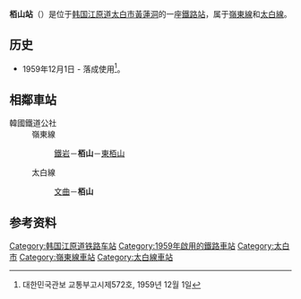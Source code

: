{{朝鮮半島車站資訊
|公司色 = #0066b3
|文字色 = 
|站名 = 栢山站<br />{{lang|ko|Baeksan}}
|圖片 =Korail Yeongdong Line Baeksan Station.jpg
|pxl = 
|圖片說明 =车站站舍
|車站編號 = 
|前一站1 = [[铁岩站|铁岩]]
|前一站距離1 = 4.3
|後一站距離1 = 1.8
|後一站1 = [[東栢山站|東栢山]]
|距離1 =91.3
|起點站1 = [[荣州站|荣州]]
|所屬路線1 = [[嶺東線|嶺東線]]
|前一站2 = [[文曲站|文曲]]
|前一站距離2 = 5.7
|後一站距離2 = 
|後一站2 = 
|距離2 =104.1
|起點站2 = [[堤川站|堤川]]
|所屬路線2 = [[太白线|太白线]]
|諺文 = 백산역
|朝鮮漢字 = 栢山驛
|文觀部式 =Baeksan-yeok 
|馬-賴式 =
|副站名 = 
|停站路線數 = 2
|所屬公司 = [[韩国铁道公社|韩国铁道公社]]
|所在地 =[[江原道_(韩国)|江原道]][[太白市|太白市]][[黃蓮洞|黃蓮洞]]150-8
|車站構造 = 地面車站
|月台配置 = 2面3线
|啟用年月日 =1959年12月1日
|廢站年月日 = 
|上下車人次 =
|統計年度 =
|轉車 = 
|備註 = 
|全寬備註 = 
}}

'''栢山站'''（{{kor|諺=백산역|漢=栢山驛|羅=Baeksan yeok|f=y}}）是位于[[韩国|韩国]][[江原道_(韩国)|江原道]][[太白市|太白市]][[黃蓮洞|黃蓮洞]]的一座[[鐵路站|鐵路站]]，属于[[嶺東線|嶺東線]]和[[太白線|太白線]]。

== 历史 ==
*1959年12月1日 - 落成使用<ref>대한민국관보 교통부고시제572호, 1959년 12월 1일</ref>。

== 相鄰車站 ==
;韓國鐵道公社
:嶺東線
::[[鐵岩站|鐵岩]]－'''栢山'''－[[東栢山站|東栢山]]
:太白線
::[[文曲站|文曲]]－'''栢山'''

== 参考资料 ==
{{reflist}}

{{太白线}}
{{岭东线}}

[[Category:韩国江原道铁路车站|Category:韩国江原道铁路车站]]
[[Category:1959年啟用的鐵路車站|Category:1959年啟用的鐵路車站]]
[[Category:太白市|Category:太白市]]
[[Category:嶺東線車站|Category:嶺東線車站]]
[[Category:太白線車站|Category:太白線車站]]